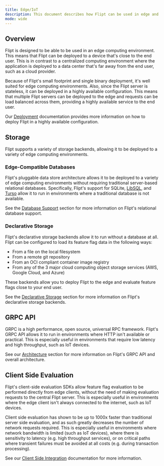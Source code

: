 ```yaml
---
title: Edge/IoT
description: This document describes how Flipt can be used in edge and IoT computing environments.
mode: wide
---
```


## Overview

Flipt is designed to be able to be used in an edge computing environment. This means that Flipt can be deployed to a device that's close to the end user. This is in contrast to a centralized computing environment where the application is deployed to a data center that's far away from the end user, such as a cloud provider.

Because of Flipt's small footprint and single binary deployment, it's well suited for edge computing environments. Also, since the Flipt server is stateless, it can be deployed in a highly available configuration. This means that multiple Flipt servers can be deployed to the edge and requests can be load balanced across them, providing a highly available service to the end user.

Our [Deployment](/v1/operations/deployment) documentation provides more information on how to deploy Flipt in a highly available configuration.

## Storage

Flipt supports a variety of storage backends, allowing it to be deployed to a variety of edge computing environments.

### Edge-Compatible Databases

Flipt's pluggable data store architecture allows it to be deployed to a variety of edge computing environments without requiring traditional server-based relational databases. Specifically, Flipt's support for SQLite, [LibSQL](https://turso.tech/libsql), and [Turso](https://turso.tech/) allow it to run in environments where a traditional database is not available.

See the [Database Support](/v1/configuration/storage##relational-database) section for more information on Flipt's relational database support.

### Declarative Storage

Flipt's declarative storage backends allow it to run without a database at all. Flipt can be configured to load its feature flag data in the following ways:

- From a file on the local filesystem
- From a remote git repository
- From an OCI compliant container image registry
- From any of the 3 major cloud computing object storage services (AWS, Google Cloud, and Azure)

These backends allow you to deploy Flipt to the edge and evaluate feature flags close to your end user.

See the [Declarative Storage](/v1/configuration/storage#declarative) section for more information on Flipt's declarative storage backends.

## GRPC API

GRPC is a high performance, open source, universal RPC framework. Flipt's GRPC API allows it to run in environments where HTTP isn't available or practical. This is especially useful in environments that require low latency and high throughput, such as IoT devices.

See our [Architecture](/v1/operations/architecture) section for more information on Flipt's GRPC API and overall architecture.

## Client Side Evaluation

Flipt's client-side evaluation SDKs allow feature flag evaluation to be performed directly from edge clients, without the need of making evaluation requests to the central Flipt server. This is especially useful in environments where the edge client isn't always connected to the internet, such as IoT devices.

Client side evaluation has shown to be up to 1000x faster than traditional server side evaluation, and as such greatly decreases the number of network requests required. This is especially useful in environments where network bandwidth is limited (such as IoT devices), where there is sensitivity to latency (e.g. high throughput services), or on critical paths where transient failures must be avoided at all costs (e.g. during transaction processing).

See our [Client Side Integration](/v1/integration/client) documentation for more information.
